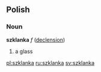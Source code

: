 ==Polish==
===Noun===
'''szklanka''' ''f'' ([[Wiktionary Appendix:Polish hard feminine noun declension|declension]])
# a glass

[[pl:szklanka]]
[[ru:szklanka]]
[[sv:szklanka]]